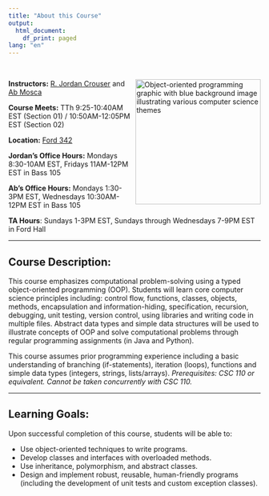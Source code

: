 ```yaml
---
title: "About this Course"
output:
  html_document:
    df_print: paged
lang: "en"
---
```


<br/>

<div>
  <img src = "img/oop.png" alt = "Object-oriented programming graphic with blue background image illustrating various computer science themes" width = "250" align="right"/>

<div>
**Instructors:** [R. Jordan Crouser](https://jcrouser.github.io) and [Ab Mosca](https://amosca01.github.io/aemosca/)

**Course Meets:** TTh 9:25-10:40AM EST (Section 01) / 10:50AM-12:05PM EST (Section 02)

**Location:** [Ford 342](https://maps.app.goo.gl/NddQkcYKE6vajAtK8)

**Jordan's Office Hours:** Mondays 8:30-10AM EST, Fridays 11AM-12PM EST in Bass 105

**Ab's Office Hours:** Mondays 1:30-3PM EST, Wednesdays 10:30AM-12PM EST in Bass 105

**TA Hours**: Sundays 1-3PM EST, Sundays through Wednesdays 7-9PM EST in Ford Hall
</div>
</div>

<hr>

## Course Description:
This course emphasizes computational problem-solving using a typed object-oriented programming (OOP). Students will learn core computer science principles including: control flow, functions, classes, objects, methods, encapsulation and information-hiding, specification, recursion, debugging, unit testing, version control, using libraries and writing code in multiple files. Abstract data types and simple data structures will be used to illustrate concepts of OOP and solve computational problems through regular programming assignments (in Java and Python). 

This course assumes prior programming experience including a basic understanding of branching (if-statements), iteration (loops), functions and simple data types (integers, strings, lists/arrays). _Prerequisites: CSC 110 or equivalent. Cannot be taken concurrently with CSC 110._

<hr>

## Learning Goals:
Upon successful completion of this course, students will be able to:

 - Use object-oriented techniques to write programs.
 - Develop classes and interfaces with overloaded methods. 
 - Use inheritance, polymorphism, and abstract classes.
 - Design and implement robust, reusable, human-friendly programs (including the development of unit tests and custom exception classes).
